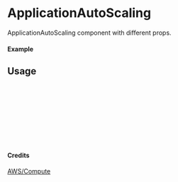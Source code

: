 
<Meta of={ApplicationAutoScaling} title="AWS/Compute/ApplicationAutoScaling" />

# ApplicationAutoScaling

ApplicationAutoScaling component with different props.

#### Example

<Canvas of={ApplicationAutoScaling.Primary} />

## Usage

```ts
import { ApplicationAutoScaling } from "yadl-ui";

const Example = () => {
  return (
      <ApplicationAutoScaling />
  );
};

export default Example;
```

#### Credits
[AWS/Compute](https://aws-icons.com/)
